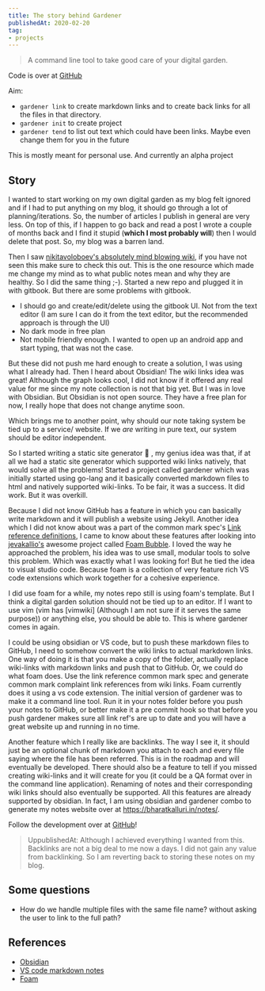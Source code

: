```yaml
---
title: The story behind Gardener
publishedAt: 2020-02-20
tag:
- projects
---
```


> A command line tool to take good care of your digital garden.

Code is over at [GitHub](https://github.com/BharatKalluri/gardener)

Aim:

- `gardener link` to create markdown links and to create back links for all the files in that directory.
- `gardener init` to create project
- `gardener tend` to list out text which could have been links. Maybe even change them for you in the future

This is mostly meant for personal use. And currently an alpha project

## Story
I wanted to start working on my own digital garden as my blog felt ignored and if I had to put anything on my blog, it
should go through a lot of planning/iterations. So, the number of articles I publish in general are very less. On top of
this, if I happen to go back and read a post I wrote a couple of months back and I find it stupid (**which I most
probably will**) then I would delete that post. So, my blog was a barren land.

Then I saw [nikitavoloboev's absolutely mind blowing wiki](https://wiki.nikitavoloboev.xyz/), if you have not seen this
make sure to check this out. This is the one resource which made me change my mind as to what public notes mean and why
they are healthy. So I did the same thing ;-). Started a new repo and plugged it in with gitbook. But there are some
problems with gitbook.

- I should go and create/edit/delete using the gitbook UI. Not from the text editor (I am sure I can do it from the text
  editor, but the recommended approach is through the UI)
- No dark mode in free plan
- Not mobile friendly enough. I wanted to open up an android app and start typing, that was not the case.

But these did not push me hard enough to create a solution, I was using what I already had. Then I heard about Obsidian!
The wiki links idea was great! Although the graph looks cool, I did not know if it offered any real value for me since
my note collection is not that big yet. But I was in love with Obsidian. But Obsidian is not open source. They have a
free plan for now, I really hope that does not change anytime soon. 

Which brings me to another point, why should our note taking system be tied up to a service/ website. If we *are*
writing in pure text, our system should be editor independent. 

So I started writing a static site generator 🤣 , my genius idea was that, if at all we had a static site generator
which supported wiki links natively, that would solve all the problems! Started a project called gardener which was
initially started using go-lang and it basically converted markdown files to html and natively supported wiki-links. To
be fair, it was a success. It did work. But it was overkill. 

Because I did not know GitHub has a feature in which you can basically write markdown and it will publish a website
using Jekyll. Another idea which I did not know about was a part of the common mark spec's [Link reference
definitions](https://spec.commonmark.org/0.29/#link-reference-definitions), I came to know about these features after
looking into [jevakallio's](https://twitter.com/jevakallio) awesome project called [Foam
Bubble](https://foambubble.github.io/foam/). I loved the way he approached the problem, his idea was to use small,
modular tools to solve this problem. Which was exactly what I was looking for! But he tied the idea to visual studio
code. Because foam is a collection of very feature rich VS code extensions which work together for a cohesive
experience.

I did use foam for a while, my notes repo still is using foam's template. But I think a digital garden solution should
not be tied up to an editor. If I want to use vim (vim has [vimwiki] (Although I am not sure if it serves the same
purpose)) or anything else, you should be able to. This is where gardener comes in again. 

I could be using obsidian or VS code, but to push these markdown files to GitHub, I need to somehow convert the wiki
links to actual markdown links. One way of doing it is that you make a copy of the folder, actually replace wiki-links
with markdown links and push that to GitHub. Or, we could do what foam does. Use the link reference common mark spec and
generate common mark complaint link references from wiki links. Foam currently does it using a vs code extension. The
initial version of gardener was to make it a command line tool. Run it in your notes folder before you push your notes
to GitHub, or better make it a pre commit hook so that before you push gardener makes sure all link ref's are up to date
and you will have a great website up and running in no time. 

Another feature which I really like are backlinks. The way I see it, it should just be an optional chunk of markdown you
attach to each and every file saying where the file has been referred. This is in the roadmap and will eventually be
developed.  There should also be a feature to tell if you missed creating wiki-links and it will create for you (it
could be a QA format over in the command line application).  Renaming of notes and their corresponding wiki links should
also eventually be supported. All this features are already supported by obsidian. In fact, I am using obsidian and
gardener combo to generate my notes website over at https://bharatkalluri.in/notes/.

Follow the development over at [GitHub](https://github.com/BharatKalluri/gardener)!

> UppublishedAt: Although I achieved everything I wanted from this. Backlinks are not a big deal to me now a days. I did not gain any value from backlinking.
>   So I am reverting back to storing these notes on my blog.



## Some questions
- How do we handle multiple files with the same file name? without asking the user to link to the full path?


## References
- [Obsidian](https://obsidian.md/)
- [VS code markdown notes](https://marketplace.visualstudio.com/items?itemName=kortina.vscode-markdown-notes)
- [Foam](https://foambubble.github.io/foam/)
